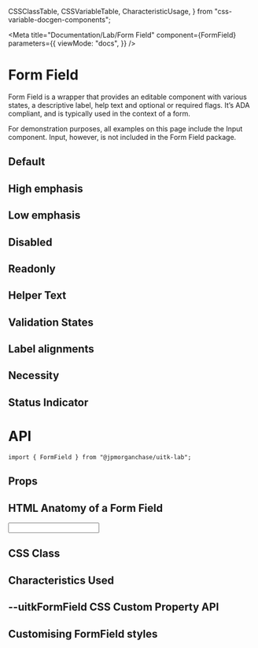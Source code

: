   CSSClassTable,
  CSSVariableTable,
  CharacteristicUsage,
} from "css-variable-docgen-components";

<Meta
  title="Documentation/Lab/Form Field"
  component={FormField}
  parameters={{
    viewMode: "docs",
  }}
/>

# Form Field

Form Field is a wrapper that provides an editable component with various states, a descriptive label, help text and optional or required flags. It’s ADA compliant, and is typically used in the context of a form.

For demonstration purposes, all examples on this page include the Input component. Input, however, is not included in the Form Field package.

## Default

<Canvas>
  <Story id="lab-form-field--default" />
</Canvas>

## High emphasis

<Canvas>
  <Story id="lab-form-field--high-emphasis" />
</Canvas>

## Low emphasis

<Canvas>
  <Story id="lab-form-field--low-emphasis" />
</Canvas>

## Disabled

<Canvas>
  <Story id="lab-form-field--disabled" />
</Canvas>

## Readonly

<Canvas>
  <Story id="lab-form-field--readonly" />
</Canvas>

## Helper Text

<Canvas>
  <Story id="lab-form-field--helper-text" />
</Canvas>

## Validation States

<Canvas>
  <Story id="lab-form-field--validation-states" />
</Canvas>

## Label alignments

<Canvas>
  <Story id="lab-form-field--label-alignments" />
</Canvas>

## Necessity

<Canvas>
  <Story id="lab-form-field--necessity" />
</Canvas>

## Status Indicator

<Canvas>
  <Story id="lab-form-field--status-indicator" />
</Canvas>

# API

```
import { FormField } from "@jpmorganchase/uitk-lab";
```

## Props

<Story name="Props">
  <ArgsTable of={FormField} />
</Story>

## HTML Anatomy of a Form Field

<Canvas>
  <Story name="HTML Anatomy">
    <ComponentAnatomy showControls={false}>
      <FormField
        helperText="Sample helper text"
        label="Default Form Field label"
      >
        <Input defaultValue="Value" />
      </FormField>
    </ComponentAnatomy>
  </Story>
</Canvas>

## CSS Class

<Story name="CSS Classes">
  <CSSClassTable of={FormField} />
</Story>

## Characteristics Used

<Story name="Characteristics">
  <CharacteristicUsage of={FormField} />
</Story>

## --uitkFormField CSS Custom Property API

<Story name="Custom Property API">
  <CSSVariableTable of={FormField} />
</Story>

## Customising FormField styles

<Canvas>
  <Story name="Custom Styling" decorators={[withFlexGap]}>
    <CustomStyling />
  </Story>
</Canvas>
